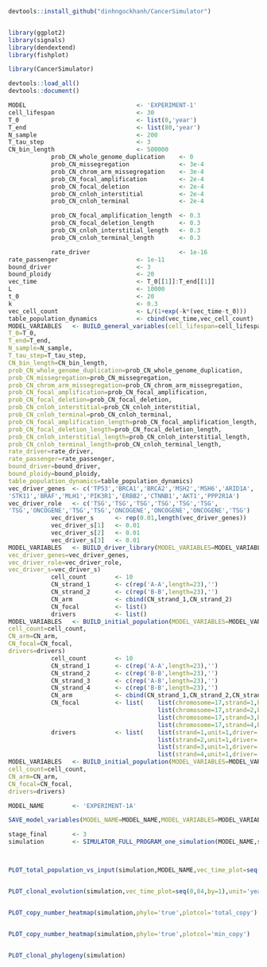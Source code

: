 ```r
devtools::install_github("dinhngockhanh/CancerSimulator")


library(ggplot2)
library(signals)
library(dendextend)
library(fishplot)

library(CancerSimulator)

devtools::load_all()
devtools::document()
```

```r
MODEL                               <- 'EXPERIMENT-1'
cell_lifespan                       <- 30
T_0                                 <- list(0,'year')
T_end                               <- list(80,'year')
N_sample                            <- 200
T_tau_step                          <- 3
CN_bin_length                       <- 500000
            prob_CN_whole_genome_duplication    <- 0
            prob_CN_missegregation              <- 3e-4
            prob_CN_chrom_arm_missegregation    <- 3e-4
            prob_CN_focal_amplification         <- 2e-4
            prob_CN_focal_deletion              <- 2e-4
            prob_CN_cnloh_interstitial          <- 2e-4
            prob_CN_cnloh_terminal              <- 2e-4

            prob_CN_focal_amplification_length  <- 0.3
            prob_CN_focal_deletion_length       <- 0.3
            prob_CN_cnloh_interstitial_length   <- 0.3
            prob_CN_cnloh_terminal_length       <- 0.3

            rate_driver                         <- 1e-16
rate_passenger                      <- 1e-11
bound_driver                        <- 3
bound_ploidy                        <- 20
vec_time                            <- T_0[[1]]:T_end[[1]]
L                                   <- 10000
t_0                                 <- 20
k                                   <- 0.3
vec_cell_count                      <- L/(1+exp(-k*(vec_time-t_0)))
table_population_dynamics           <- cbind(vec_time,vec_cell_count)
MODEL_VARIABLES   <- BUILD_general_variables(cell_lifespan=cell_lifespan,
T_0=T_0,
T_end=T_end,
N_sample=N_sample,
T_tau_step=T_tau_step,
CN_bin_length=CN_bin_length,
prob_CN_whole_genome_duplication=prob_CN_whole_genome_duplication,
prob_CN_missegregation=prob_CN_missegregation,
prob_CN_chrom_arm_missegregation=prob_CN_chrom_arm_missegregation,
prob_CN_focal_amplification=prob_CN_focal_amplification,
prob_CN_focal_deletion=prob_CN_focal_deletion,
prob_CN_cnloh_interstitial=prob_CN_cnloh_interstitial,
prob_CN_cnloh_terminal=prob_CN_cnloh_terminal,
prob_CN_focal_amplification_length=prob_CN_focal_amplification_length,
prob_CN_focal_deletion_length=prob_CN_focal_deletion_length,
prob_CN_cnloh_interstitial_length=prob_CN_cnloh_interstitial_length,
prob_CN_cnloh_terminal_length=prob_CN_cnloh_terminal_length,
rate_driver=rate_driver,
rate_passenger=rate_passenger,
bound_driver=bound_driver,
bound_ploidy=bound_ploidy,
table_population_dynamics=table_population_dynamics)
vec_driver_genes  <- c('TP53','BRCA1','BRCA2','MSH2','MSH6','ARID1A',
'STK11','BRAF','MLH1','PIK3R1','ERBB2','CTNNB1','AKT1','PPP2R1A')
vec_driver_role   <- c('TSG','TSG','TSG','TSG','TSG','TSG',
'TSG','ONCOGENE','TSG','TSG','ONCOGENE','ONCOGENE','ONCOGENE','TSG')
            vec_driver_s      <- rep(0.01,length(vec_driver_genes))
            vec_driver_s[1]   <- 0.01
            vec_driver_s[2]   <- 0.01
            vec_driver_s[3]   <- 0.01
MODEL_VARIABLES   <- BUILD_driver_library(MODEL_VARIABLES=MODEL_VARIABLES,
vec_driver_genes=vec_driver_genes,
vec_driver_role=vec_driver_role,
vec_driver_s=vec_driver_s)
            cell_count        <- 10
            CN_strand_1       <- c(rep('A-A',length=23),'')
            CN_strand_2       <- c(rep('B-B',length=23),'')
            CN_arm            <- cbind(CN_strand_1,CN_strand_2)
            CN_focal          <- list()
            drivers           <- list()
MODEL_VARIABLES   <- BUILD_initial_population(MODEL_VARIABLES=MODEL_VARIABLES,
cell_count=cell_count,
CN_arm=CN_arm,
CN_focal=CN_focal,
drivers=drivers)
            cell_count        <- 10
            CN_strand_1       <- c(rep('A-A',length=23),'')
            CN_strand_2       <- c(rep('B-B',length=23),'')
            CN_strand_3       <- c(rep('A-B',length=23),'')
            CN_strand_4       <- c(rep('B-B',length=23),'')
            CN_arm            <- cbind(CN_strand_1,CN_strand_2,CN_strand_3,CN_strand_4)
            CN_focal          <- list(    list(chromosome=17,strand=1,bin_start=1,bin_end=20,allele='B'),
                                          list(chromosome=17,strand=2,bin_start=1,bin_end=20,allele='B'),
                                          list(chromosome=17,strand=3,bin_start=1,bin_end=20,allele='B'),
                                          list(chromosome=17,strand=4,bin_start=1,bin_end=20,allele='B'))
            drivers           <- list(    list(strand=1,unit=1,driver='TP53'),
                                          list(strand=2,unit=1,driver='TP53'),
                                          list(strand=3,unit=1,driver='TP53'),
                                          list(strand=4,unit=1,driver='TP53'))
MODEL_VARIABLES   <- BUILD_initial_population(MODEL_VARIABLES=MODEL_VARIABLES,
cell_count=cell_count,
CN_arm=CN_arm,
CN_focal=CN_focal,
drivers=drivers)

MODEL_NAME        <- 'EXPERIMENT-1A'

SAVE_model_variables(MODEL_NAME=MODEL_NAME,MODEL_VARIABLES=MODEL_VARIABLES)

stage_final       <- 3
simulation        <- SIMULATOR_FULL_PROGRAM_one_simulation(MODEL_NAME,stage_final)



PLOT_total_population_vs_input(simulation,MODEL_NAME,vec_time_plot=seq(0,84,by=1),unit='year')


PLOT_clonal_evolution(simulation,vec_time_plot=seq(0,84,by=1),unit='year')


PLOT_copy_number_heatmap(simulation,phylo='true',plotcol='total_copy')


PLOT_copy_number_heatmap(simulation,phylo='true',plotcol='min_copy')


PLOT_clonal_phylogeny(simulation)
```
